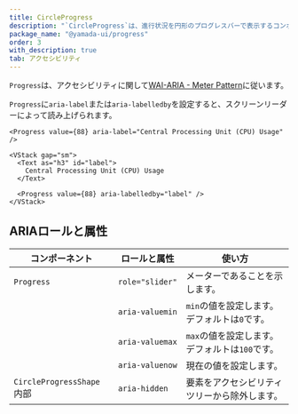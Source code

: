 ```yaml
---
title: CircleProgress
description: "`CircleProgress`は、進行状況を円形のプログレスバーで表示するコンポーネントです。"
package_name: "@yamada-ui/progress"
order: 3
with_description: true
tab: アクセシビリティ
---
```


`Progress`は、アクセシビリティに関して[WAI-ARIA - Meter Pattern](https://www.w3.org/WAI/ARIA/apg/patterns/meter/)に従います。

`Progress`に`aria-label`または`aria-labelledby`を設定すると、スクリーンリーダーによって読み上げられます。

```tsx live=false
<Progress value={88} aria-label="Central Processing Unit (CPU) Usage" />
```

```tsx live=false
<VStack gap="sm">
  <Text as="h3" id="label">
    Central Processing Unit (CPU) Usage
  </Text>

  <Progress value={88} aria-labelledby="label" />
</VStack>
```

## ARIAロールと属性

| コンポーネント                        | ロールと属性    | 使い方                                         |
| ------------------------------------- | --------------- | ---------------------------------------------- |
| `Progress`                            | `role="slider"` | メーターであることを示します。                 |
|                                       | `aria-valuemin` | `min`の値を設定します。デフォルトは`0`です。   |
|                                       | `aria-valuemax` | `max`の値を設定します。デフォルトは`100`です。 |
|                                       | `aria-valuenow` | 現在の値を設定します。                         |
| `CircleProgressShape` <Tag>内部</Tag> | `aria-hidden`   | 要素をアクセシビリティツリーから除外します。   |
